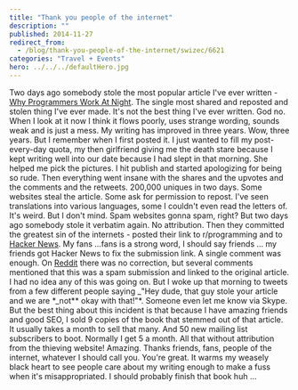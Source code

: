 ```yaml
---
title: "Thank you people of the internet"
description: ""
published: 2014-11-27
redirect_from:
  - /blog/thank-you-people-of-the-internet/swizec/6621
categories: "Travel + Events"
hero: ../../../defaultHero.jpg
---
```


Two days ago somebody stole the most popular article I've ever written - [Why Programmers Work At Night](http://swizec.com/blog/why-programmers-work-at-night/swizec/3198). The single most shared and reposted and stolen thing I've ever made. It's not the best thing I've ever written. God no. When I look at it now I think it flows poorly, uses strange wording, sounds weak and is just a mess. My writing has improved in three years. Wow, three years. But I remember when I first posted it. I just wanted to fill my post-every-day quota, my then girlfriend giving me the death stare because I kept writing well into our date because I had slept in that morning. She helped me pick the pictures. I hit publish and started apologizing for being so rude. Then everything went insane with the shares and the upvotes and the comments and the retweets. 200,000 uniques in two days. Some websites steal the article. Some ask for permission to repost. I've seen translations into various languages, some I couldn't even read the letters of. It's weird. But I don't mind. Spam websites gonna spam, right? But two days ago somebody stole it verbatim again. No attribution. Then they committed the greatest sin of the internets - posted their link to r/programming and to [Hacker News](http://news.ycombinator.com/ "Hacker News"). My fans ...fans is a strong word, I should say friends ... my friends got Hacker News to fix the submission link. A single comment was enough. On [Reddit](http://reddit.com/ "Reddit") there was no correction, but several comments mentioned that this was a spam submission and linked to the original article. I had no idea any of this was going on. But I woke up that morning to tweets from a few different people saying \_"Hey dude, that guy stole your article and we are \*\_not\*\* okay with that!"\*. Someone even let me know via Skype. But the best thing about this incident is that because I have amazing friends and good SEO, I sold 9 copies of the book that stemmed out of that article. It usually takes a month to sell that many. And 50 new mailing list subscribers to boot. Normally I get 5 a month. All that without attribution from the thieving website! Amazing. Thanks friends, fans, people of the internet, whatever I should call you. You're great. It warms my weasely black heart to see people care about my writing enough to make a fuss when it's misappropriated. I should probably finish that book huh ...
